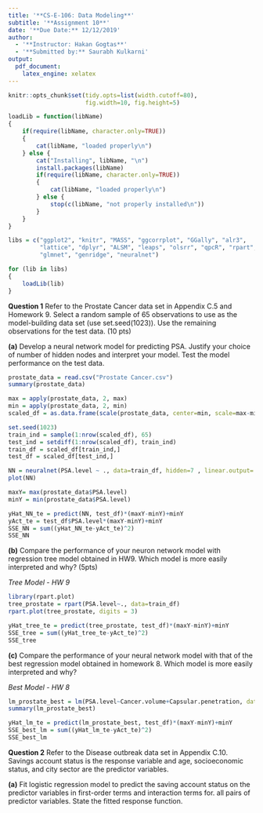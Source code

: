 ```yaml
---
title: '**CS-E-106: Data Modeling**'
subtitle: '**Assignment 10**'
date: '**Due Date:** 12/12/2019'
author:
  - '**Instructor: Hakan Gogtas**'
  - '**Submitted by:** Saurabh Kulkarni'
output: 
  pdf_document: 
    latex_engine: xelatex
---
```




```r

knitr::opts_chunk$set(tidy.opts=list(width.cutoff=80), 
                      fig.width=10, fig.height=5)

loadLib = function(libName)
{
    if(require(libName, character.only=TRUE))
    {
        cat(libName, "loaded properly\n")
    } else {
        cat("Installing", libName, "\n")
        install.packages(libName)
        if(require(libName, character.only=TRUE))
        {
            cat(libName, "loaded properly\n")
        } else {
            stop(c(libName, "not properly installed\n"))
        }
    }
}

libs = c("ggplot2", "knitr", "MASS", "ggcorrplot", "GGally", "alr3", 
         "lattice", "dplyr", "ALSM", "leaps", "olsrr", "qpcR", "rpart",
         "glmnet", "genridge", "neuralnet")

for (lib in libs)
{
    loadLib(lib)
}

```



**Question 1** Refer to the Prostate Cancer data set in Appendix C.5 and Homework 9. Select a random sample of 65 observations to use as the model-building data set (use set.seed(1023)). Use the remaining observations for the test data. (10 pts)

**(a)** Develop a neural network model for predicting PSA. Justify your choice of number of hidden nodes and interpret your model. Test the model performance on the test data.

```r
prostate_data = read.csv("Prostate Cancer.csv")
summary(prostate_data)
```

```r
max = apply(prostate_data, 2, max)
min = apply(prostate_data, 2, min)
scaled_df = as.data.frame(scale(prostate_data, center=min, scale=max-min))

```


```r
set.seed(1023)
train_ind = sample(1:nrow(scaled_df), 65)
test_ind = setdiff(1:nrow(scaled_df), train_ind)
train_df = scaled_df[train_ind,]
test_df = scaled_df[test_ind,]

```


```r
NN = neuralnet(PSA.level ~ ., data=train_df, hidden=7 , linear.output= T, stepmax=1e6)
plot(NN)
```

```r
maxY= max(prostate_data$PSA.level)
minY = min(prostate_data$PSA.level)
```


```r
yHat_NN_te = predict(NN, test_df)*(maxY-minY)+minY
yAct_te = test_df$PSA.level*(maxY-minY)+minY
SSE_NN = sum((yHat_NN_te-yAct_te)^2)
SSE_NN
```


**(b)** Compare the performance of your neuron network model with regression tree model obtained in HW9. Which model is more easily interpreted and why? (5pts)

*Tree Model - HW 9*

```r
library(rpart.plot)
tree_prostate = rpart(PSA.level~., data=train_df)
rpart.plot(tree_prostate, digits = 3)
```

```r
yHat_tree_te = predict(tree_prostate, test_df)*(maxY-minY)+minY
SSE_tree = sum((yHat_tree_te-yAct_te)^2)
SSE_tree
```


**(c)** Compare the performance of your neural network model with that of the best regression model obtained in homework 8. Which model is more easily interpreted and why?

*Best Model - HW 8*

```r
lm_prostate_best = lm(PSA.level~Cancer.volume+Capsular.penetration, data=train_df)
summary(lm_prostate_best)
```


```r
yHat_lm_te = predict(lm_prostate_best, test_df)*(maxY-minY)+minY
SSE_best_lm = sum((yHat_lm_te-yAct_te)^2)
SSE_best_lm
```


**Question 2** Refer to the Disease outbreak data set in Appendix C.10. Savings account status is the response variable and age, socioeconomic status, and city sector are the predictor variables.

**(a)** Fit logistic regression model to predict the saving account status on the predictor variables in first-order terms and interaction terms for. all pairs of predictor variables. State the fitted response function.

```r
```


```r
```


```r
```


```r
```


```r
```















